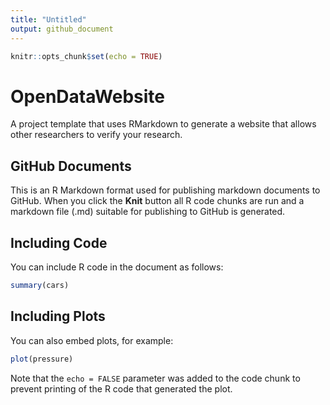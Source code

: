 ```yaml
---
title: "Untitled"
output: github_document
---
```


```r
knitr::opts_chunk$set(echo = TRUE)
```

# OpenDataWebsite
A project template that uses RMarkdown to generate a website that allows other researchers to verify your research.


## GitHub Documents

This is an R Markdown format used for publishing markdown documents to GitHub. When you click the **Knit** button all R code chunks are run and a markdown file (.md) suitable for publishing to GitHub is generated.

## Including Code

You can include R code in the document as follows:

```r
summary(cars)
```

## Including Plots

You can also embed plots, for example:

```r
plot(pressure)
```

Note that the `echo = FALSE` parameter was added to the code chunk to prevent printing of the R code that generated the plot.
